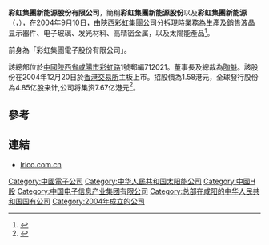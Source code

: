 '''彩虹集團新能源股份有限公司'''，簡稱'''彩虹集團新能源股份'''以及'''彩虹集團新能源'''（{{lang-en|IRICO Group New Energy Company Limited}}，{{hkex|0438}}），在2004年9月10日，由[[陝西|陝西]][[彩虹集團公司|彩虹集團公司]]分拆現時業務為生產及銷售液晶显示器件、电子玻璃、发光材料、高精密金属，以及太陽能產品<ref>{{Cite web |url=http://www.irico.com.cn/about-irico/profile |title=彩虹集團新能源股份有限公司簡介 |access-date=2015-11-13 |archive-date=2020-05-21 |archive-url=https://web.archive.org/web/20200521213601/http://www.irico.com.cn/about-irico/profile }}</ref>。

前身為「彩虹集團電子股份有限公司」。

該總部位於[[中國|中國]][[陝西省|陝西省]][[咸陽市|咸陽市]][[彩虹路|彩虹路]]1號郵編712021。董事長及總裁為[[陶魁|陶魁]]。該股份在2004年12月20日於[[香港交易所|香港交易所]]主板上市。招股價為1.58港元，全球發行股份為4.85亿股来计,公司将集资7.67亿港元<ref>{{Cite web |url=http://news.stock888.net/041216/101,1279,1127706,00.shtml |title=彩虹电子招股价定为1.58港元 中金在綫 2004年12月16日 09:13  上海证券报 |access-date=2012年4月13日 |archive-date=2005年3月7日 |archive-url=https://web.archive.org/web/20050307000405/http://news.stock888.net/041216/101,1279,1127706,00.shtml }}</ref>。

==參考==
{{reflist}}

==連結==
*[http://www.irico.com.cn Irico.com.cn] {{Wayback|url=http://www.irico.com.cn/ |date=20220501163340 }}

[[Category:中國電子公司|Category:中國電子公司]]
[[Category:中华人民共和国太阳能公司|Category:中华人民共和国太阳能公司]]
[[Category:中國H股|Category:中國H股]]
[[Category:中国电子信息产业集团有限公司|Category:中国电子信息产业集团有限公司]]
[[Category:总部在咸阳的中华人民共和国国有公司|Category:总部在咸阳的中华人民共和国国有公司]]
[[Category:2004年成立的公司|Category:2004年成立的公司]]